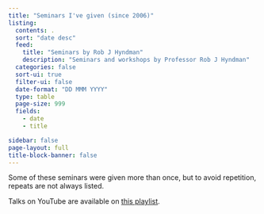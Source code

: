 ```yaml
---
title: "Seminars I've given (since 2006)"
listing:
  contents: .
  sort: "date desc"
  feed:
    title: "Seminars by Rob J Hyndman"
    description: "Seminars and workshops by Professor Rob J Hyndman"
  categories: false
  sort-ui: true
  filter-ui: false
  date-format: "DD MMM YYYY"
  type: table
  page-size: 999
  fields:
    - date
    - title

sidebar: false
page-layout: full
title-block-banner: false
---
```


Some of these seminars were given more than once, but to avoid repetition, repeats are not always listed.

Talks on YouTube are available on [this playlist](https://www.youtube.com/playlist?list=PL12D676032C3A6B70).
